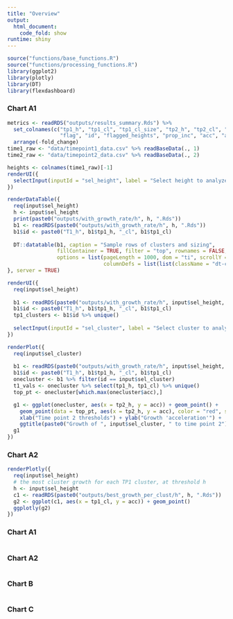 ---
title: "Overview"
output: 
  html_document:
    code_fold: show
runtime: shiny
---

```{r setup, include=FALSE}
source("functions/base_functions.R")
source("functions/processing_functions.R")
library(ggplot2)
library(plotly)
library(DT)
library(flexdashboard)
```


### Chart A1

```{r}
metrics <- readRDS("outputs/results_summary.Rds") %>% 
  set_colnames(c("tp1_h", "tp1_cl", "tp1_cl_size", "tp2_h", "tp2_cl", "tp2_cl_size", "num_novels", 
                 "flag", "id", "flagged_heights", "prop_inc", "acc", "adap_thresh", "fold_change")) %>% 
  arrange(-fold_change)
time1_raw <- "data/timepoint1_data.csv" %>% readBaseData(., 1)
time2_raw <- "data/timepoint2_data.csv" %>% readBaseData(., 2)
```

```{r}
heights <- colnames(time1_raw)[-1]
renderUI({
  selectInput(inputId = "sel_height", label = "Select height to analyze", choices = heights, selected = heights[10])
})
```

```{r}
renderDataTable({
  req(input$sel_height)
  h <- input$sel_height
  print(paste0("outputs/with_growth_rate/h", h, ".Rds"))
  b1 <- readRDS(paste0("outputs/with_growth_rate/h", h, ".Rds"))
  b1$id <- paste0("T1_h", b1$tp1_h, "_cl", b1$tp1_cl)
  
  DT::datatable(b1, caption = "Sample rows of clusters and sizing",
                fillContainer = TRUE, filter = "top", rownames = FALSE,
                options = list(pageLength = 1000, dom = "ti", scrollY = "500px",
                               columnDefs = list(list(className = "dt-center", targets = 1:3))))  
}, server = TRUE)
```

```{r}
renderUI({
  req(input$sel_height)
  
  b1 <- readRDS(paste0("outputs/with_growth_rate/h", input$sel_height, ".Rds"))
  b1$id <- paste0("T1_h", b1$tp1_h, "_cl", b1$tp1_cl)
  tp1_clusters <- b1$id %>% unique()
  
  selectInput(inputId = "sel_cluster", label = "Select cluster to analyze", choices = tp1_clusters)
})
```

```{r}
renderPlot({
  req(input$sel_cluster)
  
  b1 <- readRDS(paste0("outputs/with_growth_rate/h", input$sel_height, ".Rds"))
  b1$id <- paste0("T1_h", b1$tp1_h, "_cl", b1$tp1_cl)
  onecluster <- b1 %>% filter(id == input$sel_cluster)
  t1_vals <- onecluster %>% select(tp1_h, tp1_cl) %>% unique()
  top_pt <- onecluster[which.max(onecluster$acc),]

  g1 <- ggplot(onecluster, aes(x = tp2_h, y = acc)) + geom_point() + 
    geom_point(data = top_pt, aes(x = tp2_h, y = acc), color = "red", size = 3) + 
    xlab("Time point 2 thresholds") + ylab("Growth 'acceleration'") + 
    ggtitle(paste0("Growth of ", input$sel_cluster, " to time point 2"))
  g1
})
```

### Chart A2

```{r}
renderPlotly({
  req(input$sel_height)
  # the most cluster growth for each TP1 cluster, at threshold h
  h <- input$sel_height
  c1 <- readRDS(paste0("outputs/best_growth_per_clust/h", h, ".Rds"))
  g2 <- ggplot(c1, aes(x = tp1_cl, y = acc)) + geom_point()
  ggplotly(g2)
})
```

### Chart A1

```{r}

```

### Chart A2

```{r}

```

### Chart B

```{r}

```

### Chart C

```{r}

```
